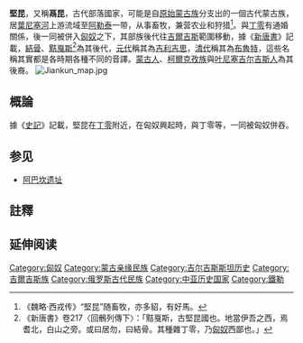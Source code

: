 '''堅昆'''，又稱'''鬲昆'''，古代部落國家，可能是自[[原始蒙古族|原始蒙古族]]分支出的一個古代蒙古族，居[[葉尼塞河|葉尼塞河]]上游流域至[[阿勒泰|阿勒泰]]一带，从事畜牧，兼营农业和狩猎<ref>《魏略·西戎传》“堅昆”随畜牧，亦多貂，有好馬。</ref>。與[[丁零|丁零]]有通婚關係，後一同被併入[[匈奴|匈奴]]之下，其部族後代往[[吉爾吉斯|吉爾吉斯]]範圍移動，據《[[新唐書|新唐書]]》記載，[[結骨|結骨]]、[[黠戛斯|黠戛斯]]<ref>《新唐書》卷217〈回鶻列傳下〉：「黠戛斯，古堅昆國也。地當伊吾之西，焉耆北，白山之旁。或曰居勿，曰結骨。其種雜丁零，乃[[匈奴|匈奴]]西鄙也。」</ref>為其後代，[[元代|元代]]稱其為[[吉利吉思|吉利吉思]]，[[清代|清代]]稱其為[[布魯特|布魯特]]，這些名稱其實都是各時期各種不同的音譯。[[蒙古人|蒙古人]]、[[柯爾克孜族|柯爾克孜族]]與[[叶尼塞吉尔吉斯人|叶尼塞吉尔吉斯人]]為其後裔。
[[File:Jiankun_map.jpg|thumb]]

==概論==
據《[[史記|史記]]》記載，堅昆在[[丁零|丁零]]附近，在匈奴興起時，與丁零等，一同被匈奴併吞。

==参见==
* [[阿巴坎遗址|阿巴坎遗址]]

== 註釋 ==
{{reflist}}

== 延伸阅读 ==
{{Wikisource further reading}}

[[Category:匈奴|Category:匈奴]]
[[Category:蒙古亲缘民族|Category:蒙古亲缘民族]]
[[Category:吉尔吉斯斯坦历史|Category:吉尔吉斯斯坦历史]]
[[Category:吉爾吉斯族|Category:吉爾吉斯族]]
[[Category:俄罗斯古代民族|Category:俄罗斯古代民族]]
[[Category:中亚历史国家|Category:中亚历史国家]]
[[Category:鐵勒|Category:鐵勒]]